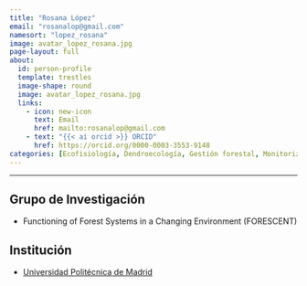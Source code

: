```yaml
---
title: "Rosana López"
email: "rosanalop@gmail.com"  
namesort: "lopez_rosana"
image: avatar_lopez_rosana.jpg
page-layout: full
about: 
  id: person-profile
  template: trestles
  image-shape: round
  image: avatar_lopez_rosana.jpg
  links:
    - icon: new-icon
      text: Email
      href: mailto:rosanalop@gmail.com
    - text: "{{< ai orcid >}} ORCID"
      href: https://orcid.org/0000-0003-3553-9148
categories: [Ecofisiología, Dendroecología, Gestión forestal, Monitorización, Genética]
---
```

 
<hr>

:::{#person-profile}

## Grupo de Investigación
- Functioning of Forest Systems in a Changing Environment (FORESCENT)

## Institución
- [Universidad Politécnica de Madrid](https://www.upm.es/)

:::
